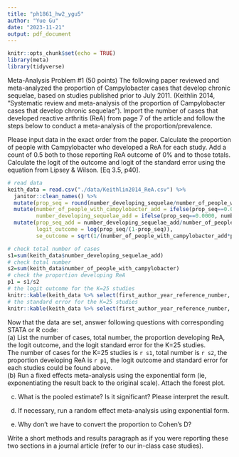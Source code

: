 ```yaml
---
title: "ph1861_hw2_ygu5"
author: "Yue Gu"
date: "2023-11-21"
output: pdf_document
---
```


```r
knitr::opts_chunk$set(echo = TRUE)
library(meta)
library(tidyverse)
```


Meta-Analysis Problem #1 (50 points)
The following paper reviewed and meta-analyzed the proportion of Campylobacter cases that develop chronic sequelae, based on studies published prior to July 2011. (Keithlin 2014, “Systematic review and meta-analysis of the proportion of Campylobacter cases that develop chronic sequelae”). Import the number of cases that developed reactive arthritis (ReA) from page 7 of the article and follow the steps below to conduct a meta-analysis of the proportion/prevalence. 

Please input data in the exact order from the paper.
Calculate the proportion of people with Campylobacter who developed a ReA for each study.
Add a count of 0.5 both to those reporting ReA outcome of 0% and to those totals.
Calculate the logit of the outcome and logit of the standard error using the equation from Lipsey & Wilson. [Eq 3.5, p40].

```r
# read data
keith_data = read.csv("./data/Keithlin2014_ReA.csv") %>% 
  janitor::clean_names() %>% 
  mutate(prop_seq = round(number_developing_sequelae/number_of_people_with_campylobacter,4)) %>% 
  mutate(number_of_people_with_campylobacter_add = ifelse(prop_seq==0.0000, number_of_people_with_campylobacter+0.5, number_of_people_with_campylobacter),
         number_developing_sequelae_add = ifelse(prop_seq==0.0000, number_developing_sequelae+0.5, number_developing_sequelae)) %>% 
  mutate(prop_seq_add = number_developing_sequelae_add/number_of_people_with_campylobacter_add,
         logit_outcome = log(prop_seq/(1-prop_seq)),
         se_outcome = sqrt(1/(number_of_people_with_campylobacter_add*prop_seq_add)+1/(number_of_people_with_campylobacter_add*(1-prop_seq_add))))

# check total number of cases
s1=sum(keith_data$number_developing_sequelae_add)
# check total number
s2=sum(keith_data$number_of_people_with_campylobacter)
# check the proportion developing ReA
p1 = s1/s2
# the logit outcome for the K=25 studies
knitr::kable(keith_data %>% select(first_author_year_reference_number, logit_outcome))
# the standard error for the K=25 studies
knitr::kable(keith_data %>% select(first_author_year_reference_number, se_outcome))

```
Now that the data are set, answer following questions with corresponding STATA or R code:  
(a) List the number of cases, total number, the proportion developing ReA, the logit outcome, and the logit standard error for the K=25 studies.   
The number of cases for the K=25 studies is `r s1`, total number is `r s2`, the proportion developing ReA is `r p1`, the logit outcome and standard error for each studies could be found above.    
(b) Run a fixed effects meta-analysis using the exponential form (ie, exponentiating the result back to the original scale). Attach the forest plot.  

(c) What is the pooled estimate? Is it significant? Please interpret the result.  

(d) If necessary, run a random effect meta-analysis using exponential form.  

(e) Why don’t we have to convert the proportion to Cohen’s D?  

Write a short methods and results paragraph as if you were reporting these two sections in a journal article (refer to our in-class case studies).  



